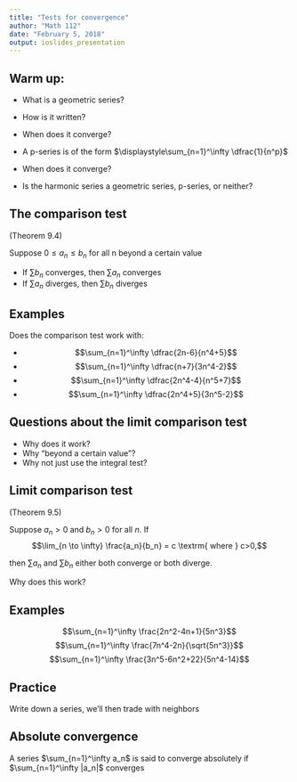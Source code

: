 ```yaml
---
title: "Tests for convergence"
author: "Math 112"
date: "February 5, 2018"
output: ioslides_presentation
---
```


## Warm up:

* What is a geometric series?
* How is it written?
* When does it converge?

* A p-series is of the form $\displaystyle\sum_{n=1}^\infty \dfrac{1}{n^p}$
* When does it converge?

* Is the harmonic series a geometric series, p-series, or neither?

## The comparison test

(Theorem 9.4)

Suppose $0 \leq a_n \leq b_n$ for all n beyond a certain value

* If $\sum b_n$ converges, then $\sum a_n$ converges
* If $\sum a_n$ diverges, then $\sum b_n$ diverges

## Examples {.columns-2}

Does the comparison test work with:

* $$\sum_{n=1}^\infty \dfrac{2n-6}{n^4+5}$$
* $$\sum_{n=1}^\infty \dfrac{n+7}{3n^4-2}$$
* $$\sum_{n=1}^\infty \dfrac{2n^4-4}{n^5+7}$$
* $$\sum_{n=1}^\infty \dfrac{2n^4+5}{3n^5-2}$$

## Questions about the limit comparison test

* Why does it work?
* Why "beyond a certain value"?
* Why not just use the integral test?

## Limit comparison test

(Theorem 9.5)

Suppose $a_n>0$ and $b_n>0$ for all $n$. If
$$\lim_{n \to \infty} \frac{a_n}{b_n} = c \textrm{ where } c>0,$$

then $\sum a_n$ and $\sum b_n$ either both converge or both diverge.

Why does this work?

## Examples {.columns-2}

$$\sum_{n=1}^\infty \frac{2n^2-4n+1}{5n^3}$$
$$\sum_{n=1}^\infty \frac{7n^4-2n}{\sqrt{5n^3}}$$
$$\sum_{n=1}^\infty \frac{3n^5-6n^2+22}{5n^4-14}$$

## Practice

Write down a series, we'll then trade with neighbors

## Absolute convergence

A series $\sum_{n=1}^\infty a_n$ is said to converge absolutely if $\sum_{n=1}^\infty |a_n|$ converges